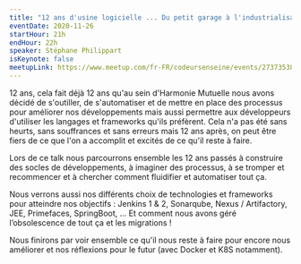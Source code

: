 ```yaml
---
title: "12 ans d'usine logicielle ... Du petit garage à l'industrialisation"
eventDate: 2020-11-26
startHour: 21h
endHour: 22h
speaker: Stéphane Philippart
isKeynote: false
meetupLink: https://www.meetup.com/fr-FR/codeursenseine/events/273735386/
---
```


12 ans, cela fait déjà 12 ans qu'au sein d'Harmonie Mutuelle nous avons décidé
de s'outiller, de s'automatiser et de mettre en place des processus pour
améliorer nos développements mais aussi permettre aux développeurs d'utiliser
les langages et frameworks qu'ils préfèrent. Cela n'a pas été sans heurts, sans
souffrances et sans erreurs mais 12 ans après, on peut être fiers de ce que l'on
a accomplit et excités de ce qu'il reste à faire.

Lors de ce talk nous parcourrons ensemble les 12 ans passés à construire des
socles de développements, à imaginer des processus, à se tromper et recommencer
et à chercher comment fluidifier et automatiser tout ça.

Nous verrons aussi nos différents choix de technologies et frameworks pour
atteindre nos objectifs : Jenkins 1 & 2, Sonarqube, Nexus / Artifactory, JEE,
Primefaces, SpringBoot, … Et comment nous avons géré l’obsolescence de tout ça
et les migrations !

Nous finirons par voir ensemble ce qu'il nous reste à faire pour encore nous
améliorer et nos réflexions pour le futur (avec Docker et K8S notamment).